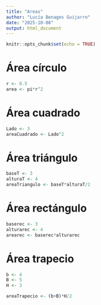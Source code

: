 ```yaml
---
title: "Areas"
author: "Lucía Benages Guijarro"
date: "2025-10-08"
output: html_document
---
```


```r
knitr::opts_chunk$set(echo = TRUE)
```

# Área círculo
```r
r <- 0.5
area <- pi*r^2
```

# Área cuadrado
```r
Lado <- 3
areaCuadrado <- Lado^2
```

# Área triángulo
```r
baseT <- 3
alturaT <- 4
areaTriangulo <- baseT*alturaT/2
```

# Área rectángulo
```r
baserec <- 3
alturarec <- 4
arearec <- baserec*alturarec
```

# Área trapecio
```r
b <- 4
B <- 5
H <- 3

areaTrapecio <- (b+B)*H/2
```


